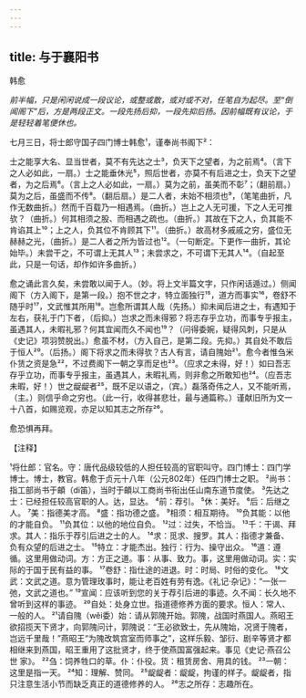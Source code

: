 ```yaml
---
---
---
```

title: 与于襄阳书
---



韩愈

*前半幅，只是闲闲说成一段议论，或整或散，或对或不对，任笔自为起尽。至“倒闻阁下”后，方是两段正文。一段先扬后抑，一段先抑后扬。因前幅既有议论，于是轻轻着笔便休也。*

七月三日，将士郎守国子四门博士韩愈¹，谨奉尚书阁下²：

士之能享大名、显当世者，莫不有先达之士³，负天下之望者，为之前焉⁴。（言下之人必如此，一扇。）士之能垂休光⁵，照后世者，亦莫不有后进之士，负天下之望者，为之后焉⁶。（言上之人必如此，一扇。）莫为之前，虽美而不彰⁷；（翻前扇。）莫为之后，虽盛而不传⁸。（翻后扇。）是二人者，未始不相须也⁹，（笔笔曲折，凡作无数曲折。）然而千百载乃一相遇焉。（曲折。）岂上之人无可援，下之人无可推欤？（曲折。）何其相须之股、而相遇之疏也。（曲折。）其故在下之人，负其能不肯谄其上¹⁰；上之人，负其位不肯顾其下¹¹。（曲折。）故高材多戚戚之穷，盛位无赫赫之光，（曲折。）是二人者之所为皆过也¹²。（一句断定。下更作一曲折，其论始毕。）未尝干之，不可谓上无其人¹³；未尝求之，不可谓下无其人¹⁴。（自起至此，只是一句话，却作如许多曲折。）

愈之诵此言久矣，未尝敢以闻于人。（妙。将上文半篇文字，只作闲话遁过。）侧闻阁下（方入阁下，是第一段。）抱不世之才，特立面独行¹⁵，道方而事实¹⁶，卷舒不随乎时¹⁷，文武惟其所用¹⁸。岂愈所谓其人哉（先扬。）抑未闻后进之士，有遇知于左右，获礼于门下者，（后抑。）岂求之而未得邪？将志存乎立功，而事专乎报主，虽遇其人，未暇礼邪？何其宜闻而久不闻也¹⁹？（问得委婉，疑得风刺，只是从《史记》项羽赞脱出。）愈虽不材，（方入自己，是第二段。先抑。）其自处不敢后于恒人²⁰。（后扬。）阁下将求之而未得欤？古人有言，请自隗始²¹。愈今者惟刍米仆赁之资是急²²，不过费阁下一朝之享而足也²³。（应求之未得，好！）如曰吾志存乎立功，而事专乎报主，虽遇其人，未暇礼焉，则非愈之所敢知也²⁴。（应吾志未暇，好！）世之龊龊者²⁵，既不足以语之，（宾。）磊落奇伟之人，又不能听焉，（主。）则信乎命之穷也。（此一行，收得甚悲壮，最与通篇称。）谨献旧所为文一十八首，如赐览观，亦足以知其志之所存²⁶。

愈恐惧再拜。

【注释】

¹将仕郎：官名。守：唐代品级较低的人担任较高的官职叫守。四门博士：四门学博士。博士，教官。韩愈于贞元十八年（公元802年）任四门博士之职。
²尚书：指工部尚书于頔（di笛），当时于頔以工商尚书衔出任山南东道节度使。
³先达之士：已经担任较高官职的人。达，显达。
⁴前：荐引。
⁵休：美好。
⁶后：后继之人。
⁷美：指德美才高。
⁸盛：指功德之盛。
⁹相须：相互期待。
¹⁰负其能：以他的才能自负。
¹¹负其位：以他的地位自负。
¹²过：过失，不恰当。
¹³千：干谒、拜求。其人：指乐于荐引后进之士的人。
¹⁴求：觅求、搜罗。其人：指德才兼备、负有众望的后进之士。
¹⁵特立：才能杰出。独行：行为、操守出众。
¹⁶道：遵循。这里用做动词。方：方正之道。事：从事、致力。事，这里用做动词。实：实际的于国于民有益的事。
¹⁷卷舒：指仕途的进退。时：时局、时俗的变化。
¹⁸文武：文武之道。意为管理玫事时，能让老百姓有劳有逸。《礼记·杂记》：“一张一弛，文武之道也。”
¹⁹宣闻：应该听到您的关于荐引后进的事迹。久不闻：长久地不曾听到这样的事迹。
²⁰自处：处身立世。指道德修养方面的要求。恒人：常人、一般的人。
²¹请自隗（wěi委）始：请从郭隗开始。郭隗，战国时燕国人。燕昭王欲招揽天下贤才，向郭隗问计，郭隗说：“王必欲致士，先从隗始，况贤于隗者，岂远千里哉！”燕昭王“为隗改筑宫室而师事之”，这样乐毅、邹衍、剧辛等贤才都相继来到燕国，昭王重用了这批贤才，终于使燕国富强起来。事见《史记·燕召公世
家》。
²²刍：饲养牲口的草。仆：仆役。货：租赁房舍、用具的钱。
²³一朝：这里是指一天。
²⁴知：理解、赞同。
²⁵龊龊者：龊龊，拘谨的样子。龊龊者，指只注意生活小节而缺乏真正的道德修养的人。
²⁶志之所存：志趣所在。